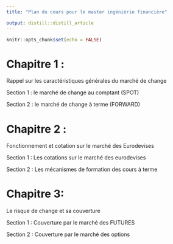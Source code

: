 ```yaml
---
title: "Plan du cours pour le master ingéniérie financière"

output: distill::distill_article
---
```


```r
knitr::opts_chunk$set(echo = FALSE)
```


# Chapitre 1 : 
Rappel sur les caractéristiques générales du marché de change

 Section 1 : le marché de change au comptant (SPOT)
 
 Section 2 : le marché de change à terme (FORWARD)

# Chapitre 2 : 
Fonctionnement et cotation sur le marché des Eurodevises

Section 1 : Les cotations sur le marché des eurodevises

Section 2 : Les mécanismes de formation des cours à terme  

# Chapitre 3: 
Le risque de change et sa couverture

Section 1 : Couverture par le marché des FUTURES

Section 2  : Couverture par le marché des options









